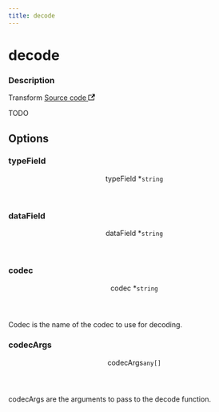 ```yaml
---
title: decode
---
```



# decode

<div class="attributes">

### Description

<p>
  <span className="badge badgeDarkBlue">Transform</span>
  <a href="https://github.com/nanobus/nanobus/blob/main/pkg/actions/core/decode.go" target="_blank" rel="noopener noreferrer">Source code <svg width="13.5" height="13.5" aria-hidden="true" viewBox="0 0 24 24" class="iconExternalLink_node_modules-@docusaurus-theme-classic-lib-theme-Icon-ExternalLink-styles-module"><path fill="currentColor" d="M21 13v10h-21v-19h12v2h-10v15h17v-8h2zm3-12h-10.988l4.035 4-6.977 7.07 2.828 2.828 6.977-7.07 4.125 4.172v-11z"></path></svg></a>
</p>

</div>

TODO

## Options

<div class="attributes">

### typeField

<div class="attribute">
  <header>
    <span className="badge badgeDarkBlue">typeField <span className="required">*</span>
      <a class="hash-link" href="#typefield" title="Direct link to typeField">​</a>
    </span>
    <code>string</code>
  </header>



</div>

### dataField

<div class="attribute">
  <header>
    <span className="badge badgeDarkBlue">dataField <span className="required">*</span>
      <a class="hash-link" href="#datafield" title="Direct link to dataField">​</a>
    </span>
    <code>string</code>
  </header>



</div>

### codec

<div class="attribute">
  <header>
    <span className="badge badgeDarkBlue">codec <span className="required">*</span>
      <a class="hash-link" href="#codec" title="Direct link to codec">​</a>
    </span>
    <code>string</code>
  </header>

Codec is the name of the codec to use for decoding.

</div>

### codecArgs

<div class="attribute">
  <header>
    <span className="badge badgeDarkBlue">codecArgs
      <a class="hash-link" href="#codecargs" title="Direct link to codecArgs">​</a>
    </span>
    <code>any[]</code>
  </header>

codecArgs are the arguments to pass to the decode function.

</div>

</div>

